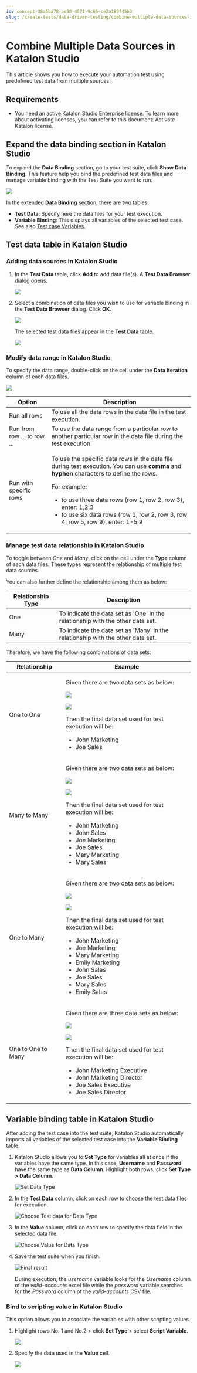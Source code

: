 ```yaml
---
id: concept-38a5ba78-ae38-4571-9c66-ce2a189f45b3
slug: /create-tests/data-driven-testing/combine-multiple-data-sources-in-katalon-studio
---
```


# Combine Multiple Data Sources in Katalon Studio

This article shows you how to execute your automation test using predefined test data from multiple sources.

## Requirements

-   You need an active Katalon Studio Enterprise license. To learn more about activating licenses, you can refer to this document: Activate Katalon license.


## Expand the data binding section in Katalon Studio

To expand the **Data Binding** section, go to your test suite, click **Show Data Binding**. This feature help you bind the predefined test data files and manage variable binding with the Test Suite you want to run.

<img src="/doc_images/Documents/Create_tests/Data_Driven_Testing/combine-multiple-data-sources/Pictures/ks-841-show-data-binding.png" />

In the extended **Data Binding** section, there are two tables:

-   **Test Data**: Specify here the data files for your test execution.
-   **Variable Binding**: This displays all variables of the selected test case. See also [Test case Variables](/create-tests/data-driven-testing/test-case-variables#).

## Test data table in Katalon Studio

### Adding data sources in Katalon Studio

1.  In the **Test Data** table, click **Add** to add data file\(s\). A **Test Data Browser** dialog opens.

    <img src="/doc_images/Documents/Create_tests/Data_Driven_Testing/combine-multiple-data-sources/Pictures/ks-841-add-test-data.png" width={700} />

2.  Select a combination of data files you wish to use for variable binding in the **Test Data Browser** dialog. Click **OK**.

    <img src="/doc_images/Documents/Create_tests/Data_Driven_Testing/combine-multiple-data-sources/Pictures/ks-841-test-data-browser.png" width={500} />

    The selected test data files appear in the **Test Data** table.

    <img src="/doc_images/Documents/Create_tests/Data_Driven_Testing/combine-multiple-data-sources/Pictures/ks-841-test-data.png" width={650} />


### Modify data range in Katalon Studio

To specify the data range, double-click on the cell under the **Data Iteration** column of each data files.

<img src="/doc_images/Documents/Create_tests/Data_Driven_Testing/combine-multiple-data-sources/Pictures/ks-841-data-iteration.png" width={500} />

<table><tr><th>Option</th><th>Description</th></tr><tbody><tr><td>Run all rows</td><td>To use all the data rows in the data file in the test execution.</td></tr><tr><td>Run from row ... to row ...</td><td>To use the data range from a particular row to another particular row in the data file during the test execution.</td></tr><tr><td>Run with specific rows</td><td><p>To use the specific data rows in the data file during test execution. You can use <strong>comma</strong> and <strong>hyphen</strong> characters to define the rows.</p> <p>For example:</p> <ul><li>to use three data rows (row 1, row 2, row 3), enter: 1,2,3</li><li>to use six data rows (row 1, row 2, row 3, row 4, row 5, row 9), enter: 1-5,9</li></ul></td></tr></tbody></table>

### Manage test data relationship in Katalon Studio

To toggle between *One* and *Many*, click on the cell under the **Type** column of each data files. These types represent the relationship of multiple test data sources.

You can also further define the relationship among them as below:

<table><tr><th>Relationship Type</th><th>Description</th></tr><tbody><tr><td>One</td><td>To indicate the data set as 'One' in the relationship with the other data set.</td></tr><tr><td>Many</td><td>To indicate the data set as 'Many' in the relationship with the other data set.</td></tr></tbody></table>

Therefore, we have the following combinations of data sets:

<table><tr><th>Relationship</th><th>Example</th></tr><tbody><tr><td>One to One</td><td><p>Given there are two data sets as below:</p> <p><img src="/doc_images/Documents/Create_tests/Data_Driven_Testing/combine-multiple-data-sources/Pictures/ks-one-one.png" width={600} /></p> <p><img src="https://github.com/katalon-studio/docs-images/raw/master/katalon-studio/docs/design-a-test-suite/one-one.png" width={170} /></p> <p>Then the final data set used for test execution will be:</p> <ul><li>John Marketing</li><li>Joe Sales</li></ul></td></tr><tr><td>Many to Many</td><td><p>Given there are two data sets as below:</p> <p><img src="/doc_images/Documents/Create_tests/Data_Driven_Testing/combine-multiple-data-sources/Pictures/ks-many-many.png" width={600} /></p> <p><img src="https://github.com/katalon-studio/docs-images/raw/master/katalon-studio/docs/design-a-test-suite/many-many.png" width={170} /></p> <p>Then the final data set used for test execution will be:</p> <ul><li>John Marketing</li><li>John Sales</li><li>Joe Marketing</li><li>Joe Sales</li><li>Mary Marketing</li><li>Mary Sales</li></ul></td></tr><tr><td>One to Many</td><td><p>Given there are two data sets as below:</p> <p><img src="/doc_images/Documents/Create_tests/Data_Driven_Testing/combine-multiple-data-sources/Pictures/ks-one-many.png" width={600} /></p> <p><img src="https://github.com/katalon-studio/docs-images/raw/master/katalon-studio/docs/design-a-test-suite/one-many.png" width={170} /></p> <p>Then the final data set used for test execution will be:</p> <ul><li>John Marketing</li><li>Joe Marketing</li><li>Mary Marketing</li><li>Emily Marketing</li><li>John Sales</li><li>Joe Sales</li><li>Mary Sales</li><li>Emily Sales</li></ul></td></tr><tr><td>One to One to Many</td><td><p>Given there are three data sets as below:</p> <p><img src="/doc_images/Documents/Create_tests/Data_Driven_Testing/combine-multiple-data-sources/Pictures/ks-one-one-many.png" width={600} /></p> <p><img src="https://github.com/katalon-studio/docs-images/raw/master/katalon-studio/docs/design-a-test-suite/one-one-many.png" width={220} /></p> <p>Then the final data set used for test execution will be:</p> <ul><li>John Marketing Executive</li><li>John Marketing Director</li><li>Joe Sales Executive</li><li>Joe Sales Director</li></ul></td></tr></tbody></table>

## Variable binding table in Katalon Studio

After adding the test case into the test suite, Katalon Studio automatically imports all variables of the selected test case into the **Variable Binding** table.

1.  Katalon Studio allows you to **Set Type** for variables all at once if the variables have the same type. In this case, **Username** and **Password** have the same type as **Data Column**. Highlight both rows, click **Set Type &gt; Data Column**.

    <img src="/doc_images/Documents/Create_tests/Data_Driven_Testing/combine-multiple-data-sources/Pictures/KS-830-Set-data-type.png" width={500} alt="Set Data Type" />

2.  In the **Test Data** column, click on each row to choose the test data files for execution.

    <img src="/doc_images/Documents/Create_tests/Data_Driven_Testing/combine-multiple-data-sources/Pictures/KS-830-Choose-test-data.png" width={500} alt="Choose Test data for Data Type" />

3.  In the **Value** column, click on each row to specify the data field in the selected data file.

    <img src="/doc_images/Documents/Create_tests/Data_Driven_Testing/combine-multiple-data-sources/Pictures/KS-830-Add-variables-value.png" width={500} alt="Choose Value for Data Type" />

4.  Save the test suite when you finish.

    <img src="/doc_images/Documents/Create_tests/Data_Driven_Testing/combine-multiple-data-sources/Pictures/KS-830-Final-result.png" width={600} alt="Final result" />

    During execution, the *username* variable looks for the *Username* column of the *valid-accounts* excel file while the *password* variable searches for the *Password* column of the *valid-accounts* CSV file.


### Bind to scripting value in Katalon Studio

This option allows you to associate the variables with other scripting values.

1.  Highlight rows No. 1 and No.2 &gt; click **Set Type** &gt; select **Script Variable**.

    <img src="/doc_images/Documents/Create_tests/Data_Driven_Testing/combine-multiple-data-sources/Pictures/ks-841-set-type.png" />

2.  Specify the data used in the **Value** cell.

    <img src="/doc_images/Documents/Create_tests/Data_Driven_Testing/combine-multiple-data-sources/Pictures/ks-841-variable-builder.png" width={600} />